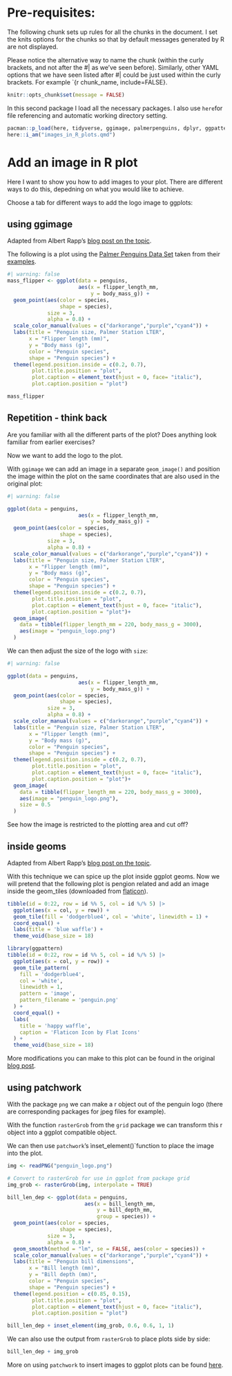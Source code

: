 

# Pre-requisites:

The following chunk sets up rules for all the chunks in the document. I set the knits options for the chunks so that by default messages generated by R are not displayed. 

Please notice the alternative way to name the chunk (within the curly brackets, and not after the #| as we've seen before). Similarly, other YAML options that we have seen listed after #| could be just used within the curly brackets. For example `{r chunk_name, include=FALSE}. 

```{r setup}
knitr::opts_chunk$set(message = FALSE)
```

In this second package I load all the necessary packages. I also use `here`for file referencing and automatic working directory setting. 

```{r package_load}
pacman::p_load(here, tidyverse, ggimage, palmerpenguins, dplyr, ggpattern, patchwork, png, rasterImage, grid)
here::i_am("images_in_R_plots.qmd")
```

# Add an image in R plot

Here I want to show you how to add images to your plot.  There are different ways to do this, depedning on what you would like to achieve. 

Choose a tab for different ways to add the logo image to ggplots:

::: {.panel-tabset .nav-pills}

## using ggimage

Adapted from Albert Rapp's [blog post on the topic](https://albert-rapp.de/posts/ggplot2-tips/27_images/27_images).

The following is a plot using the [Palmer Penguins Data Set](https://allisonhorst.github.io/palmerpenguins/) taken from their [examples](https://allisonhorst.github.io/palmerpenguins/articles/examples.html). 


```{r basic_penguins}
#| warning: false
mass_flipper <- ggplot(data = penguins, 
                       aes(x = flipper_length_mm,
                           y = body_mass_g)) +
  geom_point(aes(color = species, 
                 shape = species),
             size = 3,
             alpha = 0.8) +
  scale_color_manual(values = c("darkorange","purple","cyan4")) +
  labs(title = "Penguin size, Palmer Station LTER",
       x = "Flipper length (mm)",
       y = "Body mass (g)",
       color = "Penguin species",
       shape = "Penguin species") +
  theme(legend.position.inside = c(0.2, 0.7),
        plot.title.position = "plot",
        plot.caption = element_text(hjust = 0, face= "italic"),
        plot.caption.position = "plot")

mass_flipper

```

::: {.callout-important}
## Repetition - think back

Are you familiar with all the different parts of the plot? Does anything look familiar from earlier exercises?
:::

Now we want to add the logo to the plot.


With `ggimage` we can add an image in a separate `geom_image()` and position the image within the plot on the same coordinates that are also used in the original plot:

```{r penguins_with_logo}
#| warning: false

ggplot(data = penguins, 
                       aes(x = flipper_length_mm,
                           y = body_mass_g)) +
  geom_point(aes(color = species, 
                 shape = species),
             size = 3,
             alpha = 0.8) +
  scale_color_manual(values = c("darkorange","purple","cyan4")) +
  labs(title = "Penguin size, Palmer Station LTER",
       x = "Flipper length (mm)",
       y = "Body mass (g)",
       color = "Penguin species",
       shape = "Penguin species") +
  theme(legend.position.inside = c(0.2, 0.7),
        plot.title.position = "plot",
        plot.caption = element_text(hjust = 0, face= "italic"),
        plot.caption.position = "plot")+
  geom_image(
    data = tibble(flipper_length_mm = 220, body_mass_g = 3000),
    aes(image = "penguin_logo.png")
  )

```

We can then adjust the size of the logo with `size`: 

```{r penguins_with_larger_logo}
#| warning: false

ggplot(data = penguins, 
                       aes(x = flipper_length_mm,
                           y = body_mass_g)) +
  geom_point(aes(color = species, 
                 shape = species),
             size = 3,
             alpha = 0.8) +
  scale_color_manual(values = c("darkorange","purple","cyan4")) +
  labs(title = "Penguin size, Palmer Station LTER",
       x = "Flipper length (mm)",
       y = "Body mass (g)",
       color = "Penguin species",
       shape = "Penguin species") +
  theme(legend.position.inside = c(0.2, 0.7),
        plot.title.position = "plot",
        plot.caption = element_text(hjust = 0, face= "italic"),
        plot.caption.position = "plot")+
  geom_image(
    data = tibble(flipper_length_mm = 220, body_mass_g = 3000),
    aes(image = "penguin_logo.png"),
    size = 0.5
  )
```



:::: {.callout-note}
See how the image is restricted to the plotting area and cut off?
::::

## inside geoms

Adapted from Albert Rapp's [blog post on the topic](https://albert-rapp.de/posts/ggplot2-tips/27_images/27_images).

With this technique we can spice up the plot inside ggplot geoms. Now we will pretend that the following plot is pengion related and add an image inside the geom_tiles (downloaded from [flaticon](https://www.flaticon.com/free-icon/penguin_1998747?term=penguin&page=1&position=3&origin=search&related_id=1998747)).

```{r waffle_blue}

tibble(id = 0:22, row = id %% 5, col = id %/% 5) |> 
  ggplot(aes(x = col, y = row)) +
  geom_tile(fill = 'dodgerblue4', col = 'white', linewidth = 1) +
  coord_equal() +
  labs(title = 'blue waffle') +
  theme_void(base_size = 18)

```

```{r waffle_penguins}

library(ggpattern)
tibble(id = 0:22, row = id %% 5, col = id %/% 5) |> 
  ggplot(aes(x = col, y = row)) +
  geom_tile_pattern(
    fill = 'dodgerblue4', 
    col = 'white', 
    linewidth = 1,
    pattern = 'image',
    pattern_filename = 'penguin.png'
  ) +
  coord_equal() +
  labs(
    title = 'happy waffle',
    caption = 'Flaticon Icon by Flat Icons'
  ) +
  theme_void(base_size = 18)

```

More modifications you can make to this plot can be found in the original [blog post](https://albert-rapp.de/posts/ggplot2-tips/27_images/27_images). 

## using patchwork

With the package `png` we can make a r object out of the penguin logo (there are corresponding packages for jpeg files for example).

With the function `rasterGrob` from the `grid` package we can transform this r object into a ggplot compatible object. 

We can then use `patchwork`'s ìnset_element()`function to place the image into the plot. 


```{r patchwork, warning= FALSE}

img <- readPNG("penguin_logo.png")

# Convert to rasterGrob for use in ggplot from package grid
img_grob <- rasterGrob(img, interpolate = TRUE)

bill_len_dep <- ggplot(data = penguins,
                         aes(x = bill_length_mm,
                             y = bill_depth_mm,
                             group = species)) +
  geom_point(aes(color = species, 
                 shape = species),
             size = 3,
             alpha = 0.8) +
  geom_smooth(method = "lm", se = FALSE, aes(color = species)) +
  scale_color_manual(values = c("darkorange","purple","cyan4")) +
  labs(title = "Penguin bill dimensions",
       x = "Bill length (mm)",
       y = "Bill depth (mm)",
       color = "Penguin species",
       shape = "Penguin species") +
  theme(legend.position = c(0.85, 0.15),
        plot.title.position = "plot",
        plot.caption = element_text(hjust = 0, face= "italic"),
        plot.caption.position = "plot")

bill_len_dep + inset_element(img_grob, 0.6, 0.6, 1, 1)
```

We can also use the output from `rasterGrob` to place plots side by side: 

```{r patchwork_side_by_side, warning=FALSE}
bill_len_dep + img_grob
```
More on using `patchwork` to insert images to ggplot plots can be found [here](https://patchwork.data-imaginist.com/reference/inset_element.html#arguments). 
:::